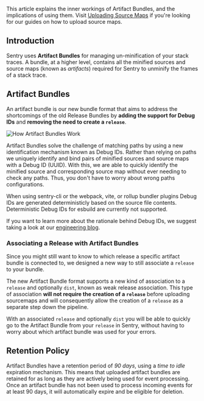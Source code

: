 This article explains the inner workings of Artifact Bundles, and the implications of using them. Visit [Uploading Source Maps](/platforms/javascript/guides/react/sourcemaps/uploading/) if you're looking for our guides on how to upload source maps.

## Introduction

Sentry uses **Artifact Bundles** for managing un-minification of your stack traces. A bundle, at a higher level, contains all the minified sources and source maps (known as _artifacts_) required for Sentry to unminify the frames of a stack trace.

## Artifact Bundles

An artifact bundle is our new bundle format that aims to address the shortcomings of the old Release Bundles by **adding the support for Debug IDs** and **removing the need to create a `release`**.

![How Artifact Bundles Work](./artifact-bundle.png)

Artifact Bundles solve the challenge of matching paths by using a new identification mechanism known as Debug IDs. Rather than relying on paths we uniquely identify and bind pairs of minified sources and source maps with a Debug ID (UUID). With this, we are able to quickly identify the minified source and corresponding source map without ever needing to check any paths. Thus, you don't have to worry about wrong paths configurations.

When using sentry-cli or the webpack, vite, or rollup bundler plugins Debug IDs are generated deterministicly based on the source file contents. Deterministic Debug IDs for esbuild are currently not supported.

<Note>

If you want to learn more about the rationale behind Debug IDs, we suggest taking a look at our [engineering blog](https://sentry.engineering/blog/the-case-for-debug-ids).

</Note>

### Associating a Release with Artifact Bundles

Since you might still want to know to which release a specific artifact bundle is connected to, we designed a new way to still associate a `release` to your bundle.

The new Artifact Bundle format supports a new kind of association to a `release` and optionally `dist`, known as weak release association. This type of association **will not require the creation of a `release`** before uploading sourcemaps and will consequently allow the creation of a `release` as a separate step down the pipeline.

With an associated `release` and optionally `dist` you will be able to quickly go to the Artifact Bundle from your `release` in Sentry, without having to worry about which artifact bundle was used for your errors.

## Retention Policy

Artifact Bundles have a retention period of _90 days_, using a _time to idle_ expiration mechanism.
This means that uploaded artifact bundles are retained for as long as they are actively being used for event processing.
Once an artifact bundle has not been used to process incoming events for at least 90 days,
it will automatically expire and be eligible for deletion.
